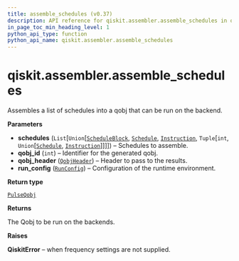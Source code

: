 ```yaml
---
title: assemble_schedules (v0.37)
description: API reference for qiskit.assembler.assemble_schedules in qiskit v0.37
in_page_toc_min_heading_level: 1
python_api_type: function
python_api_name: qiskit.assembler.assemble_schedules
---
```


<span id="qiskit-assembler-assemble-schedules" />

# qiskit.assembler.assemble\_schedules

<Function id="qiskit.assembler.assemble_schedules" isDedicatedPage={true} github="https://github.com/qiskit/qiskit/tree/stable/0.21/qiskit/assembler/assemble_schedules.py" signature="assemble_schedules(schedules, qobj_id, qobj_header, run_config)">
  Assembles a list of schedules into a qobj that can be run on the backend.

  **Parameters**

  *   **schedules** (`List`\[`Union`\[[`ScheduleBlock`](qiskit.pulse.ScheduleBlock "qiskit.pulse.schedule.ScheduleBlock"), [`Schedule`](qiskit.pulse.Schedule "qiskit.pulse.schedule.Schedule"), [`Instruction`](pulse#qiskit.pulse.instructions.Instruction "qiskit.pulse.instructions.instruction.Instruction"), `Tuple`\[`int`, `Union`\[[`Schedule`](qiskit.pulse.Schedule "qiskit.pulse.schedule.Schedule"), [`Instruction`](pulse#qiskit.pulse.instructions.Instruction "qiskit.pulse.instructions.instruction.Instruction")]]]]) – Schedules to assemble.
  *   **qobj\_id** (`int`) – Identifier for the generated qobj.
  *   **qobj\_header** ([`QobjHeader`](qiskit.qobj.QobjHeader "qiskit.qobj.common.QobjHeader")) – Header to pass to the results.
  *   **run\_config** ([`RunConfig`](qiskit.assembler.RunConfig "qiskit.assembler.run_config.RunConfig")) – Configuration of the runtime environment.

  **Return type**

  [`PulseQobj`](qiskit.qobj.PulseQobj "qiskit.qobj.pulse_qobj.PulseQobj")

  **Returns**

  The Qobj to be run on the backends.

  **Raises**

  **QiskitError** – when frequency settings are not supplied.
</Function>

